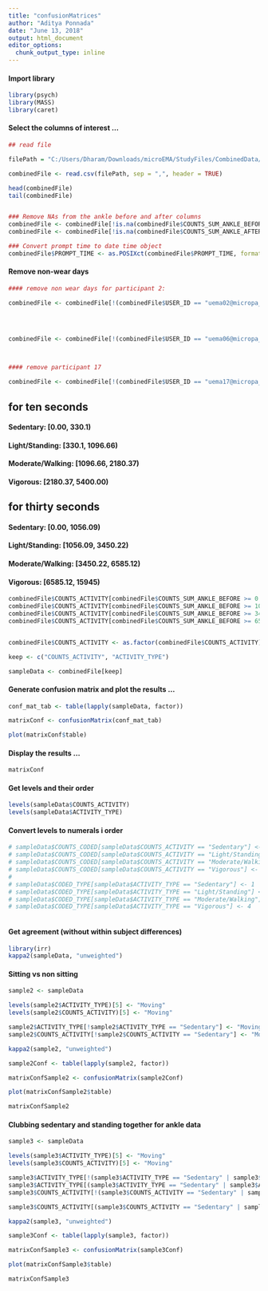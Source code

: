 ```yaml
---
title: "confusionMatrices"
author: "Aditya Ponnada"
date: "June 13, 2018"
output: html_document
editor_options: 
  chunk_output_type: inline
---
```


#### Import library

```r
library(psych)
library(MASS)
library(caret)
```


#### Select the columns of interest ...

```r
## read file

filePath = "C:/Users/Dharam/Downloads/microEMA/StudyFiles/CombinedData/thirtySecMappedData.csv"

combinedFile <- read.csv(filePath, sep = ",", header = TRUE)

head(combinedFile)
tail(combinedFile)


### Remove NAs from the ankle before and after columns
combinedFile <- combinedFile[!is.na(combinedFile$COUNTS_SUM_ANKLE_BEFORE),]
combinedFile <- combinedFile[!is.na(combinedFile$COUNTS_SUM_ANKLE_AFTER),]

### Convert prompt time to date time object
combinedFile$PROMPT_TIME <- as.POSIXct(combinedFile$PROMPT_TIME, format = "%Y-%m-%d %H:%M:%OS")
```
#### Remove non-wear days

```r
#### remove non wear days for participant 2:

combinedFile <- combinedFile[!(combinedFile$USER_ID == "uema02@micropa_com" & ((combinedFile$PROMPT_TIME > as.POSIXct("2018-02-10 07:00:00") & combinedFile$PROMPT_TIME < as.POSIXct("2018-02-10 23:00:00")) | 
                                                                                 (combinedFile$PROMPT_TIME > as.POSIXct("2018-02-12 07:00:00") & combinedFile$PROMPT_TIME < as.POSIXct("2018-02-12 23:00:00")) |
                                                                                 (combinedFile$PROMPT_TIME > as.POSIXct("2018-02-22 07:00:00") & combinedFile$PROMPT_TIME < as.POSIXct("2018-02-22 23:00:00")))),]


combinedFile <- combinedFile[!(combinedFile$USER_ID == "uema06@micropa_com" & ((combinedFile$PROMPT_TIME > as.POSIXct("2018-02-24 00:00:00") & combinedFile$PROMPT_TIME < as.POSIXct("2018-02-24 10:00:00")))),]



#### remove participant 17

combinedFile <- combinedFile[!(combinedFile$USER_ID == "uema17@micropa_com"),]
```




## for ten seconds #####

#### Sedentary: [0.00, 330.1)
#### Light/Standing: [330.1, 1096.66)
#### Moderate/Walking: [1096.66, 2180.37)
#### Vigorous: [2180.37, 5400.00)

## for thirty seconds

#### Sedentary: [0.00, 1056.09)
#### Light/Standing: [1056.09, 3450.22)
#### Moderate/Walking: [3450.22, 6585.12)
#### Vigorous: [6585.12, 15945)



```r
combinedFile$COUNTS_ACTIVITY[combinedFile$COUNTS_SUM_ANKLE_BEFORE >= 0.00 & combinedFile$COUNTS_SUM_ANKLE_BEFORE < 1056.09] <- "Sedentary"
combinedFile$COUNTS_ACTIVITY[combinedFile$COUNTS_SUM_ANKLE_BEFORE >= 1056.09 & combinedFile$COUNTS_SUM_ANKLE_BEFORE < 3450.22] <- "Light/Standing"
combinedFile$COUNTS_ACTIVITY[combinedFile$COUNTS_SUM_ANKLE_BEFORE >= 3450.22 & combinedFile$COUNTS_SUM_ANKLE_BEFORE < 6585.12] <- "Moderate/Walking"
combinedFile$COUNTS_ACTIVITY[combinedFile$COUNTS_SUM_ANKLE_BEFORE >= 6585.12 & combinedFile$COUNTS_SUM_ANKLE_BEFORE < 15945] <- "Vigorous"


combinedFile$COUNTS_ACTIVITY <- as.factor(combinedFile$COUNTS_ACTIVITY)
```


```r
keep <- c("COUNTS_ACTIVITY", "ACTIVITY_TYPE")

sampleData <- combinedFile[keep]
```

#### Generate confusion matrix and plot the results ... 

```r
conf_mat_tab <- table(lapply(sampleData, factor))

matrixConf <- confusionMatrix(conf_mat_tab)

plot(matrixConf$table)
```

#### Display the results ...

```r
matrixConf
```

#### Get levels and their order
```r
levels(sampleData$COUNTS_ACTIVITY)
levels(sampleData$ACTIVITY_TYPE)
```

#### Convert levels to numerals i order
```r
# sampleData$COUNTS_CODED[sampleData$COUNTS_ACTIVITY == "Sedentary"] <- 1
# sampleData$COUNTS_CODED[sampleData$COUNTS_ACTIVITY == "Light/Standing"] <- 2
# sampleData$COUNTS_CODED[sampleData$COUNTS_ACTIVITY == "Moderate/Walking"] <- 3
# sampleData$COUNTS_CODED[sampleData$COUNTS_ACTIVITY == "Vigorous"] <- 4
# 
# sampleData$CODED_TYPE[sampleData$ACTIVITY_TYPE == "Sedentary"] <- 1
# sampleData$CODED_TYPE[sampleData$ACTIVITY_TYPE == "Light/Standing"] <- 2
# sampleData$CODED_TYPE[sampleData$ACTIVITY_TYPE == "Moderate/Walking"] <- 3
# sampleData$CODED_TYPE[sampleData$ACTIVITY_TYPE == "Vigorous"] <- 4



```


#### Get agreement (without within subject differences)

```r
library(irr)
kappa2(sampleData, "unweighted")
```

#### Sitting vs non sitting
```r
sample2 <- sampleData

levels(sample2$ACTIVITY_TYPE)[5] <- "Moving"
levels(sample2$COUNTS_ACTIVITY)[5] <- "Moving"

sample2$ACTIVITY_TYPE[!sample2$ACTIVITY_TYPE == "Sedentary"] <- "Moving"
sample2$COUNTS_ACTIVITY[!sample2$COUNTS_ACTIVITY == "Sedentary"] <- "Moving"

```

```r
kappa2(sample2, "unweighted")
```

```r
sample2Conf <- table(lapply(sample2, factor))

matrixConfSample2 <- confusionMatrix(sample2Conf)

plot(matrixConfSample2$table)

matrixConfSample2
```

#### Clubbing sedentary and standing together for ankle data
```r
sample3 <- sampleData

levels(sample3$ACTIVITY_TYPE)[5] <- "Moving"
levels(sample3$COUNTS_ACTIVITY)[5] <- "Moving"

sample3$ACTIVITY_TYPE[!(sample3$ACTIVITY_TYPE == "Sedentary" | sample3$ACTIVITY_TYPE == "Light/Standing")] <- "Moving"
sample3$ACTIVITY_TYPE[(sample3$ACTIVITY_TYPE == "Sedentary" | sample3$ACTIVITY_TYPE == "Light/Standing")] <- "Sedentary"
sample3$COUNTS_ACTIVITY[!(sample3$COUNTS_ACTIVITY == "Sedentary" | sample3$COUNTS_ACTIVITY == "Light/Standing")] <- "Moving"

sample3$COUNTS_ACTIVITY[(sample3$COUNTS_ACTIVITY == "Sedentary" | sample3$COUNTS_ACTIVITY == "Light/Standing")] <- "Sedentary"
```

```r
kappa2(sample3, "unweighted")
```
```r
sample3Conf <- table(lapply(sample3, factor))

matrixConfSample3 <- confusionMatrix(sample3Conf)

plot(matrixConfSample3$table)

matrixConfSample3
```
